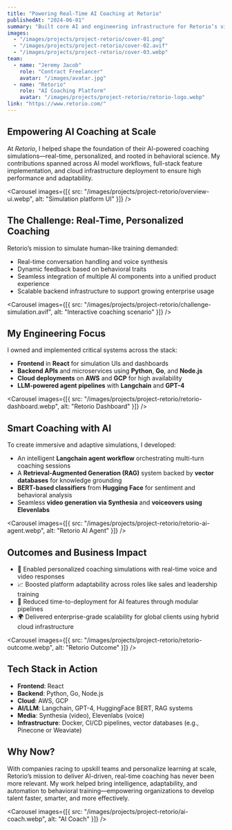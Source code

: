 ```yaml
---
title: "Powering Real-Time AI Coaching at Retorio"
publishedAt: "2024-06-01"
summary: "Built core AI and engineering infrastructure for Retorio’s video-based coaching platform—enhancing simulations with GPT-4, Langchain agents, RAG, and multi-cloud deployment across AWS and GCP."
images:
  - "/images/projects/project-retorio/cover-01.png"
  - "/images/projects/project-retorio/cover-02.avif"
  - "/images/projects/project-retorio/cover-03.webp"
team:
  - name: "Jeremy Jacob"
    role: "Contract Freelancer"
    avatar: "/images/avatar.jpg"
  - name: "Retorio"
    role: "AI Coaching Platform"
    avatar: "/images/projects/project-retorio/retorio-logo.webp"
link: "https://www.retorio.com/"
---
```


## Empowering AI Coaching at Scale

At *Retorio*, I helped shape the foundation of their AI-powered coaching simulations—real-time, personalized, and rooted in behavioral science. My contributions spanned across AI model workflows, full-stack feature implementation, and cloud infrastructure deployment to ensure high performance and adaptability.

<Carousel
  images={[{ src: "/images/projects/project-retorio/overview-ui.webp", alt: "Simulation platform UI" }]}
/>

## The Challenge: Real-Time, Personalized Coaching

Retorio’s mission to simulate human-like training demanded:
- Real-time conversation handling and voice synthesis
- Dynamic feedback based on behavioral traits
- Seamless integration of multiple AI components into a unified product experience
- Scalable backend infrastructure to support growing enterprise usage

<Carousel
  images={[{ src: "/images/projects/project-retorio/challenge-simulation.avif", alt: "Interactive coaching scenario" }]}
/>

## My Engineering Focus

I owned and implemented critical systems across the stack:
- **Frontend** in **React** for simulation UIs and dashboards
- **Backend APIs** and microservices using **Python**, **Go**, and **Node.js**
- **Cloud deployments** on **AWS** and **GCP** for high availability
- **LLM-powered agent pipelines** with **Langchain** and **GPT-4**

<Carousel
  images={[{ src: "/images/projects/project-retorio/retorio-dashboard.webp", alt: "Retorio Dashboard" }]}
/>

## Smart Coaching with AI

To create immersive and adaptive simulations, I developed:
- An intelligent **Langchain agent workflow** orchestrating multi-turn coaching sessions
- A **Retrieval-Augmented Generation (RAG)** system backed by **vector databases** for knowledge grounding
- **BERT-based classifiers** from **Hugging Face** for sentiment and behavioral analysis
- Seamless **video generation via Synthesia** and **voiceovers using Elevenlabs**

<Carousel
  images={[{ src: "/images/projects/project-retorio/retorio-ai-agent.webp", alt: "Retorio AI Agent" }]}
/>

## Outcomes and Business Impact

- 🧠 Enabled personalized coaching simulations with real-time voice and video responses  
- 📈 Boosted platform adaptability across roles like sales and leadership training  
- 🚀 Reduced time-to-deployment for AI features through modular pipelines  
- 🌍 Delivered enterprise-grade scalability for global clients using hybrid cloud infrastructure  

<Carousel
  images={[{ src: "/images/projects/project-retorio/retorio-outcome.webp", alt: "Retorio Outcome" }]}
/>

## Tech Stack in Action

- **Frontend**: React  
- **Backend**: Python, Go, Node.js  
- **Cloud**: AWS, GCP  
- **AI/LLM**: Langchain, GPT-4, HuggingFace BERT, RAG systems  
- **Media**: Synthesia (video), Elevenlabs (voice)  
- **Infrastructure**: Docker, CI/CD pipelines, vector databases (e.g., Pinecone or Weaviate)  

## Why Now?

With companies racing to upskill teams and personalize learning at scale, Retorio’s mission to deliver AI-driven, real-time coaching has never been more relevant.
My work helped bring intelligence, adaptability, and automation to behavioral training—empowering organizations to develop talent faster, smarter, and more effectively.

<Carousel
  images={[{ src: "/images/projects/project-retorio/ai-coach.webp", alt: "AI Coach" }]}
/>